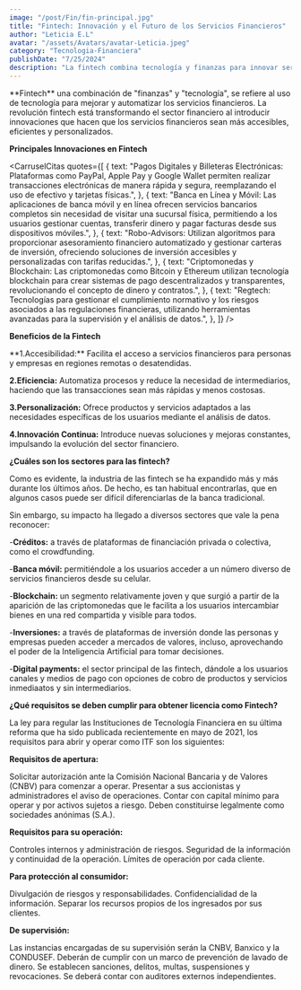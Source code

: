 ```yaml
---
image: "/post/Fin/fin-principal.jpg"
title: "Fintech: Innovación y el Futuro de los Servicios Financieros"
author: "Leticia E.L"
avatar: "/assets/Avatars/avatar-Leticia.jpeg"
category: "Tecnologia-Financiera"
publishDate: "7/25/2024"
description: "La fintech combina tecnología y finanzas para innovar servicios como pagos digitales, banca móvil y criptomonedas, haciendo los servicios financieros más accesibles y eficientes. "
---
```


<Parrafo>
  **Fintech** una combinación de "finanzas" y "tecnología", se refiere al uso de tecnología para mejorar y automatizar los
  servicios financieros. La revolución fintech está transformando el sector financiero al introducir innovaciones que hacen que
  los servicios financieros sean más accesibles, eficientes y personalizados.
</Parrafo>

<Divider />

<SubSeccion> **Principales Innovaciones en Fintech** </SubSeccion>

<CarruselCitas
  quotes={[
    {
      text: "Pagos Digitales y Billeteras Electrónicas: Plataformas como PayPal, Apple Pay y Google Wallet permiten realizar transacciones electrónicas de manera rápida y segura, reemplazando el uso de efectivo y tarjetas físicas.",
    },
    {
      text: "Banca en Línea y Móvil: Las aplicaciones de banca móvil y en línea ofrecen servicios bancarios completos sin necesidad de visitar una sucursal física, permitiendo a los usuarios gestionar cuentas, transferir dinero y pagar facturas desde sus dispositivos móviles.",
    },
    {
      text: "Robo-Advisors: Utilizan algoritmos para proporcionar asesoramiento financiero automatizado y gestionar carteras de inversión, ofreciendo soluciones de inversión accesibles y personalizadas con tarifas reducidas.",
    },
    {
      text: "Criptomonedas y Blockchain: Las criptomonedas como Bitcoin y Ethereum utilizan tecnología blockchain para crear sistemas de pago descentralizados y transparentes, revolucionando el concepto de dinero y contratos.",
    },
    {
      text: "Regtech: Tecnologías para gestionar el cumplimiento normativo y los riesgos asociados a las regulaciones financieras, utilizando herramientas avanzadas para la supervisión y el análisis de datos.",
    },
  ]}
/>

<ImageMDX src="/post/Fin/fin1.png" alt="FinTech" width={600} height={800} />

<SubSeccion> **Beneficios de la Fintech** </SubSeccion>

<Parrafo>
**1.Accesibilidad:** Facilita el acceso a servicios financieros para personas y empresas en regiones remotas o desatendidas.

**2.Eficiencia:** Automatiza procesos y reduce la necesidad de intermediarios, haciendo que las transacciones sean más rápidas y menos costosas.

**3.Personalización:** Ofrece productos y servicios adaptados a las necesidades específicas de los usuarios mediante el análisis de datos.

**4.Innovación Continua:** Introduce nuevas soluciones y mejoras constantes, impulsando la evolución del sector financiero.

</Parrafo>

<ImageMDX src="/post/Fin/fin2.jpg" alt="FinTech" width={600} height={800} />

<SubSeccion> **¿Cuáles son los sectores para las fintech?** </SubSeccion>

<Parrafo> 
Como es evidente, la industria de las fintech se ha expandido más y más durante los últimos años. De hecho, es tan habitual encontrarlas, que en algunos casos puede ser difícil diferenciarlas de la banca tradicional.

Sin embargo, su impacto ha llegado a diversos sectores que vale la pena reconocer:

-**Créditos:** a través de plataformas de financiación privada o colectiva, como el crowdfunding.

-**Banca móvil:** permitiéndole a los usuarios acceder a un número diverso de servicios financieros desde su celular.

-**Blockchain:** un segmento relativamente joven y que surgió a partir de la aparición de las criptomonedas que le facilita a los usuarios intercambiar bienes en una red compartida y visible para todos.

-**Inversiones:** a través de plataformas de inversión donde las personas y empresas pueden acceder a mercados de valores, incluso, aprovechando el poder de la Inteligencia Artificial para tomar decisiones.

-**Digital payments:** el sector principal de las fintech, dándole a los usuarios canales y medios de pago con opciones de cobro de productos y servicios inmediaatos y sin intermediarios.

</Parrafo>

<SubSeccion> **¿Qué requisitos se deben cumplir para obtener licencia como Fintech?** </SubSeccion>

<ImageMDX
  src= "/post/Fin/fin5.jpg"
  alt="Fintech"
  width={600}
  height={800}
/>
<Parrafo>

La ley para regular las Instituciones de Tecnología Financiera en su última reforma que ha sido publicada recientemente en mayo de 2021, los requisitos para abrir y operar como ITF son los siguientes:

**Requisitos de apertura:**

Solicitar autorización ante la Comisión Nacional Bancaria y de Valores (CNBV) para comenzar a operar.
Presentar a sus accionistas y administradores el aviso de operaciones.
Contar con capital mínimo para operar y por activos sujetos a riesgo.
Deben constituirse legalmente como sociedades anónimas (S.A.).

**Requisitos para su operación:**

Controles internos y administración de riesgos.
Seguridad de la información y continuidad de la operación.
Límites de operación por cada cliente.

**Para protección al consumidor:**

Divulgación de riesgos y responsabilidades.
Confidencialidad de la información.
Separar los recursos propios de los ingresados por sus clientes.

**De supervisión:**

Las instancias encargadas de su supervisión serán la CNBV, Banxico y la CONDUSEF.
Deberán de cumplir con un marco de prevención de lavado de dinero.
Se establecen sanciones, delitos, multas, suspensiones y revocaciones.
Se deberá contar con auditores externos independientes.

</Parrafo>
